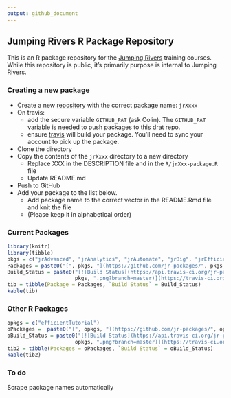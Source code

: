 ```yaml
---
output: github_document
---
```


<!-- README.md is generated from README.Rmd. Please edit that file -->

Jumping Rivers R Package Repository
-----------------------------------

This is an R package repository for the [Jumping Rivers](www.jumpingrivers.com) training courses. While this repository is public, it's primarily purpose is internal to Jumping Rivers.

### Creating a new package

-   Create a new [repository](https://github.com/jr-packages) with the correct package name: `jrXxxx`
-   On travis:
    -   add the secure variable `GITHUB_PAT` (ask Colin). The `GITHUB_PAT` variable is needed to push packages to this drat repo.
    -   ensure [travis](https://travis-ci.org/profile/jr-packages) will build your package. You'll need to sync your account to pick up the package.
-   Clone the directory
-   Copy the contents of the `jrXxxx` directory to a new directory
    -   Replace XXX in the DESCRIPTION file and in the `R/jrXxx-package.R` file
    -   Update README.md
-   Push to GitHub
-   Add your package to the list below.
    -   Add package name to the correct vector in the README.Rmd file and knit the file
    -   (Please keep it in alphabetical order)


### Current Packages

```r
library(knitr)
library(tibble)
pkgs = c("jrAdvanced", "jrAnalytics", "jrAutomate", "jrBig", "jrEfficient", "jrGgplot2", "jrIntroBio", "jrIntroduction", "jrModelling", "jrNotes", "jrPredictive", "jrProgBio","jrProgramming", "jrPresentation", "jrShiny", "jrSpatial", "jrSql", "jrStan", "jrTidyverse", "jrTidyverse2","jrWhyR")
Packages = paste0("[", pkgs, "](https://github.com/jr-packages/", pkgs, ")")
Build_Status = paste0("[![Build Status](https://api.travis-ci.org/jr-packages/",
                      pkgs, ".png?branch=master)](https://travis-ci.org/jr-packages/)")
tib = tibble(Package = Packages, `Build Status` = Build_Status)
kable(tib)
```

### Other R Packages

```r
opkgs = c("efficientTutorial")
oPackages =  paste0("[", opkgs, "](https://github.com/jr-packages/", opkgs, ")")
oBuild_Status = paste0("[![Build Status](https://api.travis-ci.org/jr-packages/",
                      opkgs, ".png?branch=master)](https://travis-ci.org/jr-packages/)")
tib2 = tibble(Packages = oPackages, `Build Status` = oBuild_Status)
kable(tib2)
```

### To do 

Scrape package names automatically